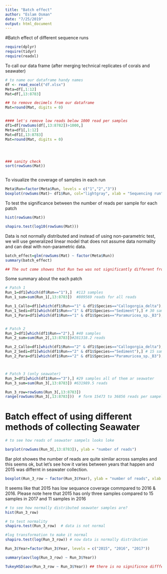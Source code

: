 ```yaml
---
title: "Batch effect"
author: "Eslam Osman"
date: "7/25/2019"
output: html_document
---
```


#Batch effect of different sequence runs

```r
require(dplyr)
require(tidyr)
require(readxl)
```
To call our data frame (after merging technical replicates of corals and seawater)
```r
# to name our dataframe handy names
df <- read_excel("df.xlsx")
Meta=df[,1:12]
Mat=df[,13:8783]

## to remove decimels from our dataframe 
Mat=round(Mat, digits = 0)


#### let's remove low reads below 1000 read per samples
df1=df[rowSums(df[,13:8782])>1000,]
Meta=df1[,1:12]
Mat=df1[,13:8783]
Mat=round(Mat, digits = 0)




### sanity check
sort(rowSums(Mat))



```



To visualize the coverage of samples in each run

```r
Meta$Run=factor(Meta$Run, levels = c("1","2","3"))
boxplot(rowSums(Mat)~ df1$Run, col="lightgray", xlab = "Sequencing run", ylab = "Number of reads")
```

To test the significance between the number of reads per sample for each patch

```r
hist(rowSums(Mat))

```




```r
shapiro.test(log10(rowSums(Mat)))
```




Data is not normally distributed and instead of using non-parametric test, we will use generalized linear model that does not assume data normality and can deal with non-parametric data. 
```r

batch_effect=glm(rowSums(Mat) ~ factor(Meta$Run))
summary(batch_effect)

## The out come showes that Run two was not significantly different from run 1, but both Run 1&2 were significatly differnt from Run 3. This is ok beacuse Run 3 has only water samples.


```


Some summary about the each patch
```r
# Patch 1
Run_1=df1[which(df$Run=="1"),]  #113 samples
Run_1_sum=sum(Run_1[,13:8783])  #809569 reads for all reads

Run_1_Callo=df1[which(df1$Run=="1" & df1$Species=="Callogorgia_delta"),] # 61 sampels
Run_1_Sedi=df1[which(df1$Run=="1" & df1$Species=="Sediment"),] # 30 samples
Run_1_Para=df1[which(df1$Run=="1" & df1$Species=="Paramuricea_sp._B3"),] # 22 samples


# Patch 2
Run_2=df1[which(df1$Run=="2"),] #40 samples
Run_2_sum=sum(Run_2[,13:8783])#281318.2 reads

Run_2_Callo=df1[which(df1$Run=="2" & df1$Species=="Callogorgia_delta"),] # 23 sampels
Run_2_Sedi=df1[which(df1$Run=="2" & df1$Species=="Sediment"),] # 15 samples
Run_2_Para=df1[which(df1$Run=="2" & df1$Species=="Paramuricea_sp._B3"),] # 2 samples



# Patch 3 (only seawater)
Run_3=df1[which(df1$Run=="3"),] #29 samples all of them ar seawater
Run_3_sum=sum(Run_3[,13:8783]) #631989.5 reads

Run_3_row=rowSums(Run_3[,13:8783])
range(rowSums(Run_3[,13:8783]))  # form 15473 to 36856 reads per sampels
```


# Batch effect of using different methods of collecting Seawater

```R
# to see how reads of seawater sampels looks loke

barplot(rowSums(Run_3[,13:8783]), ylab = "number of reads")


```

Bar plot showes the number of reads are quite similar across samples and this seems ok, but let's see how it varies between years that happen and 2015 was differnt in seawater collection.



```r

boxplot(Run_3_row ~ factor(Run_3$Year), ylab = "number of reads", xlab = "Years")

```
It seems like that 2015 has low sequance coverage commpared to 2016 & 2016. Please note here that 2015 has only three samples compared to 15 samples in 2017 and 11 samples in 2016

```r
# to see how normally distributed seawater samples are?
hist(Run_3_row)
```


```r

# to test normality
shapiro.test(Run_3_row)  # data is not normal
```


```r
#log transformation to make it normal
shapiro.test(log(Run_3_row)) # now data is normally distribution 
```


```r
Run_3$Year=factor(Run_3$Year, levels = c("2015", "2016", "2017"))

summary(aov(log(Run_3_row) ~ Run_3$Year))

TukeyHSD(aov(Run_3_row ~ Run_3$Year)) ## there is no significnce difffernce between years/methods, so we good. 

```

